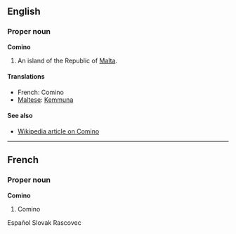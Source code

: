 ==English==
===Proper noun===
'''Comino'''

#An island of the Republic of [[Malta]].

====Translations====
*French: Comino
*[[Maltese]]: [[Kemmuna]]

====See also====
*[[en:Comino|Wikipedia article on Comino]]

----
==French==
===Proper noun===
'''Comino'''

#Comino
Español
Slovak
Rascovec
